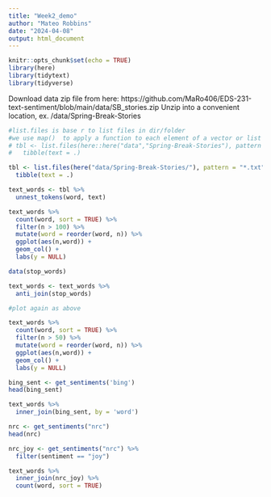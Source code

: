 ```yaml
---
title: "Week2_demo"
author: "Mateo Robbins"
date: "2024-04-08"
output: html_document
---
```


```r
knitr::opts_chunk$set(echo = TRUE)
library(here)
library(tidytext)
library(tidyverse)
```

Download data zip file from here: https://github.com/MaRo406/EDS-231-text-sentiment/blob/main/data/SB_stories.zip
Unzip into a convenient location, ex. /data/Spring-Break-Stories
```r
#list.files is base r to list files in dir/folder
#we use map()  to apply a function to each element of a vector or list
# tbl <- list.files(here::here("data","Spring-Break-Stories"), pattern = "*.txt") %>% map_chr(~here("data","Spring-Break-Stories"), read_file(.)) %>% #{purr}, {readr}
#   tibble(text = .)

tbl <- list.files(here("data/Spring-Break-Stories/"), pattern = "*.txt") %>% map_chr(~ read_file(here("data/Spring-Break-Stories/", .))) %>% #{purr}, {readr}
  tibble(text = .)
```


```r
text_words <- tbl %>% 
  unnest_tokens(word, text)
```

```r
text_words %>% 
  count(word, sort = TRUE) %>% 
  filter(n > 100) %>% 
  mutate(word = reorder(word, n)) %>% 
  ggplot(aes(n,word)) +
  geom_col() +
  labs(y = NULL)
```

```r
data(stop_words)

text_words <- text_words %>% 
  anti_join(stop_words)

#plot again as above

text_words %>% 
  count(word, sort = TRUE) %>% 
  filter(n > 50) %>% 
  mutate(word = reorder(word, n)) %>% 
  ggplot(aes(n,word)) +
  geom_col() +
  labs(y = NULL)
```

```r
bing_sent <- get_sentiments('bing')
head(bing_sent)
```

```r
text_words %>% 
  inner_join(bing_sent, by = 'word')
```

```r
nrc <- get_sentiments("nrc")
head(nrc)

nrc_joy <- get_sentiments("nrc") %>% 
  filter(sentiment == "joy")

text_words %>% 
  inner_join(nrc_joy) %>% 
  count(word, sort = TRUE)
  
```

